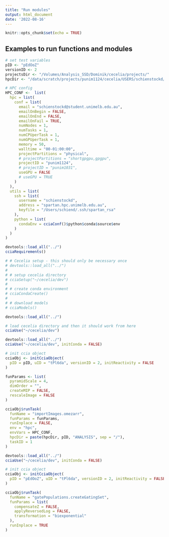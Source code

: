 ```yaml
---
title: "Run modules"
output: html_document
date: '2022-08-16'
---
```


```r
knitr::opts_chunk$set(echo = TRUE)
```

## Examples to run functions and modules

```r
# set test variables
pID <- "pEdOoZ"
versionID <- 2
projectsDir <- "/Volumes/Analysis_SSD/Dominik/cecelia/projects/"
hpcDir <- "/data/scratch/projects/punim1124/cecelia/USERS/schienstockd/"
```

```r
# HPC config
HPC_CONF <-  list(
  hpc = list(
    conf = list(
      email = "schienstockd@student.unimelb.edu.au",
      emailOnBegin = FALSE,
      emailOnEnd = FALSE,
      emailOnFail = TRUE,
      numNodes = 1,
      numTasks = 1,
      numCPUperTask = 1,
      numGPUperTask = 1,
      memory = 50,
      walltime = "00-01:00:00",
      projectPartitions = "physical",
      # projectPartitions = "shortgpgpu,gpgpu",
      projectID = "punim1124",
      # projectID = "punim1031",
      useGPU = FALSE
      # useGPU = TRUE
    )
  ),
  utils = list(
    ssh = list(
      username = "schienstockd",
      address = "spartan.hpc.unimelb.edu.au",
      keyfile = "/Users/schiend/.ssh/spartan_rsa"
    ),
    python = list(
      condaEnv = cciaConf()$python$conda$source$env
    )
  )
)
```

```r
devtools::load_all("../")
cciaRequirements()
```


```r
# # Cecelia setup - this should only be necessary once
# devtools::load_all("../")
# 
# # setup cecelia directory
# cciaSetup("~/cecelia/dev")
# 
# # create conda environment
# cciaCondaCreate()
# 
# # download models
# cciaModels()
```

```r
devtools::load_all("../")

# load cecelia directory and then it should work from here
cciaUse("~/cecelia/dev")
```

```r
devtools::load_all("../")
cciaUse("~/cecelia/dev", initConda = FALSE)

# init ccia object
cciaObj <- initCciaObject(
  pID = pID, uID = "tPl6da", versionID = 2, initReactivity = FALSE
)

funParams <- list(
  pyramidScale = 4,
  dimOrder = "",
  createMIP = FALSE,
  rescaleImage = FALSE
)

cciaObj$runTask(
  funName = "importImages.omezarr",
  funParams = funParams,
  runInplace = FALSE,
  env = "hpc",
  envVars = HPC_CONF,
  hpcDir = paste(hpcDir, pID, "ANALYSIS", sep = "/"),
  taskID = 1
)
```


```r
devtools::load_all("../")
cciaUse("~/cecelia/dev", initConda = FALSE)

# init ccia object
cciaObj <- initCciaObject(
  pID = "pEdOoZ", uID = "tPl6da", versionID = 2, initReactivity = FALSE
)

cciaObj$runTask(
  funName = "gatePopulations.createGatingSet",
  funParams = list(
    compensateZ = FALSE,
    applyReversedLog = FALSE,
    transformation = "biexponential"
  ),
  runInplace = TRUE
)
```
